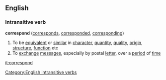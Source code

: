 ==English==

===Intransitive verb===
'''correspond'''  ([[corresponds]], [[corresponded]], [[corresponding]])
#To be [[equivalent]] or [[similar]] in [[character]], [[quantity]], [[quality]], [[origin]], [[structure]], [[function]] etc
#To [[exchange]] [[message]]s, especially by postal [[letter]], over a [[period]] of [[time]]

[[Category:English intransitive verbs]]

[[it:correspond]]